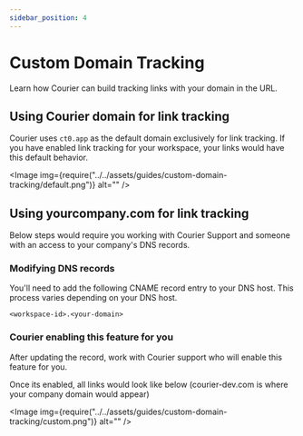 ```yaml
---
sidebar_position: 4
---
```



# Custom Domain Tracking

Learn how Courier can build tracking links with your domain in the URL.

## Using Courier domain for link tracking

Courier uses `ct0.app` as the default domain exclusively for link tracking. If you have enabled link tracking for your workspace, your links would have this default behavior.

<Image img={require("../../assets/guides/custom-domain-tracking/default.png")} alt="" />

## Using yourcompany.com for link tracking

Below steps would require you working with Courier Support and someone with an access to your company's DNS records.

### Modifying DNS records

You'll need to add the following CNAME record entry to your DNS host. This process varies depending on your DNS host.

`<workspace-id>.<your-domain>`

### Courier enabling this feature for you

After updating the record, work with Courier support who will enable this feature for you.

Once its enabled, all links would look like below (courier-dev.com is where your company domain would appear)

<Image img={require("../../assets/guides/custom-domain-tracking/custom.png")} alt="" />
